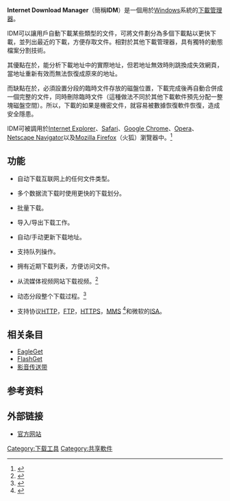{{NoteTA
| G1=IT
}}
{{Expand English|Internet Download Manager}}
{{Infobox software
|name                   = Internet Download Manager (IDM)
|logo                   = <!-- Internet Download Manager logo.png -->
|screenshot             = IDM Downloading Window.JPG
|caption                = IDM下載[[窗口|-{zh-hans:視窗;zh-cn:窗口;zh-hant:視窗;}-]]
|developer              = Tonec FZE.
|operating system       = [[Windows|Windows]] Vista/7/8/8.1/10
|language               = [http://www.internetdownloadmanager.com/language.html 多種語言]
|genre                  = [[下載管理程序|下載管理器]]
|license                = [[共享軟件|共享軟件]]
|website                = {{URL|internetdownloadmanager.com}}     {{URL|internetdownloadmanager.cn}}
}}

'''Internet Download Manager'''（簡稱'''IDM'''）是一個用於[[Windows|Windows]]系統的[[下載管理程序|下載管理器]]。

IDM可以讓用戶自動下載某些類型的文件，可將文件劃分為多個下載點以更快下載，並列出最近的下載，方便存取文件。相對於其他下載管理器，具有獨特的動態檔案分割技術。

其優點在於，能分析下載地址中的實際地址，但若地址無效時則跳換成失效網頁，當地址重新有效而無法恢復成原來的地址。

而缺點在於，必須設置分段的臨時文件存放的磁盤位置，下載完成後再自動合併成一個完整的文件，同時刪除臨時文件（這種做法不同於其他下載軟件預先分配一整塊磁盤空間）。所以，下載的如果是機密文件，就容易被數據恢復軟件恢復，造成安全隱患。

IDM可被調用於[[Internet_Explorer|Internet Explorer]]、[[Safari|Safari]]、[[Google_Chrome|Google Chrome]]、[[Opera电脑浏览器|Opera]]、[[Netscape_Navigator|Netscape Navigator]]以及[[Mozilla_Firefox|Mozilla Firefox]]（火狐）瀏覽器中。<ref>{{cite web|url = http://www.internetdownloadmanager.com/features.html|title = Internet Download Manager Features|accessdate = 13 January 2013|archive-date = 2015-02-21|archive-url = https://web.archive.org/web/20150221051101/http://www.internetdownloadmanager.com/features.html|dead-url = no}}</ref>

== 功能 ==
* 自动下载互联网上的任何文件类型。

* 多个数据流下载时使用更快的下载划分。

* 批量下载。

* 导入/导出下载工作。

* 自动/手动更新下载地址。

* 支持队列操作。

* 拥有近期下载列表，方便访问文件。

* 从流媒体视频网站下载视频。<ref>{{cite web|url=http://mwolk.com/blog/download-flv-videos-from-video-sites-with-idm-plugin/|title=Download FLV Videos from Video Sites with IDM plugin|accessdate=8 July 2012|deadurl=yes|archiveurl=https://web.archive.org/web/20090425175502/http://mwolk.com/blog/download-flv-videos-from-video-sites-with-idm-plugin/|archivedate=2009年4月25日}}</ref>

* 动态分段整个下载过程。<ref>{{cite web|url=http://downloads.phpnuke.org/en/download-item-view-y-b-m-m-z/INTERNET%2BDOWNLOAD%2BMANAGER.htm|title=Download Internet Download Manager free|accessdate=8 July 2012|archive-date=2012-06-14|archive-url=https://web.archive.org/web/20120614070945/http://downloads.phpnuke.org/en/download-item-view-y-b-m-m-z/INTERNET+DOWNLOAD+MANAGER.htm|dead-url=yes}}</ref>

* 支持协议[[HTTP|HTTP]]，[[FTP|FTP]]，[[HTTPS|HTTPS]]，[[MMS|MMS]] <ref>{{cite web|url=http://www.tucows.com/preview/241569|title=Internet Download Manager - Free Trial Download - Tucows Downloads|accessdate=8 July 2012|archive-date=2020-12-04|archive-url=https://web.archive.org/web/20201204085720/http://www.tucows.com/preview/241569|dead-url=no}}</ref>和微软的[[ISA|ISA]]。

== 相关条目 ==
* [[EagleGet|EagleGet]]
* [[FlashGet|FlashGet]]
* [[影音传送带|影音传送带]]

== 参考资料 ==
<references />

== 外部链接 ==
* [https://www.internetdownloadmanager.com 官方网站] {{Wayback|url=https://www.internetdownloadmanager.com/ |date=20210131075546 }}

{{Download  managers}}

[[Category:下载工具|Category:下载工具]]
[[Category:共享軟件|Category:共享軟件]]